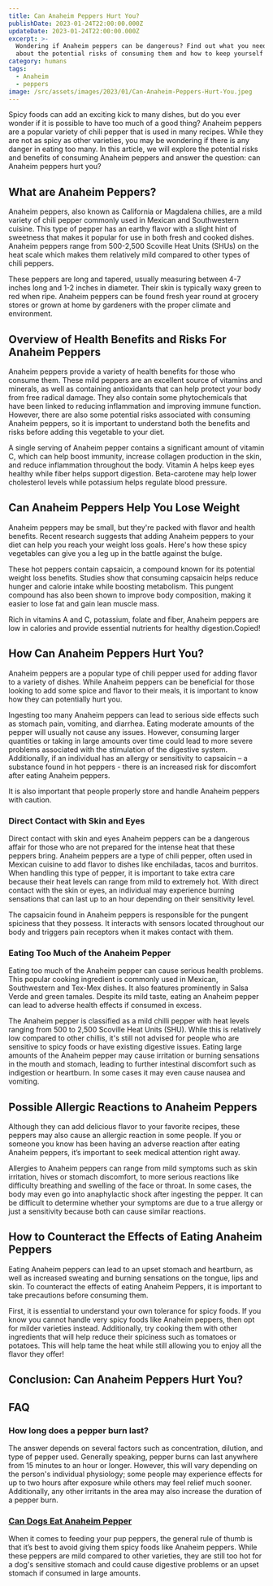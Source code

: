 ```yaml
---
title: Can Anaheim Peppers Hurt You?
publishDate: 2023-01-24T22:00:00.000Z
updateDate: 2023-01-24T22:00:00.000Z
excerpt: >-
  Wondering if Anaheim peppers can be dangerous? Find out what you need to know
  about the potential risks of consuming them and how to keep yourself safe.
category: humans
tags:
  - Anaheim
  - peppers
image: /src/assets/images/2023/01/Can-Anaheim-Peppers-Hurt-You.jpeg
---
```


Spicy foods can add an exciting kick to many dishes, but do you ever wonder if it is possible to have too much of a good thing? Anaheim peppers are a popular variety of chili pepper that is used in many recipes. While they are not as spicy as other varieties, you may be wondering if there is any danger in eating too many. In this article, we will explore the potential risks and benefits of consuming Anaheim peppers and answer the question: can Anaheim peppers hurt you?

## What are Anaheim Peppers?

Anaheim peppers, also known as California or Magdalena chilies, are a mild variety of chili pepper commonly used in Mexican and Southwestern cuisine. This type of pepper has an earthy flavor with a slight hint of sweetness that makes it popular for use in both fresh and cooked dishes. Anaheim peppers range from 500-2,500 Scoville Heat Units (SHUs) on the heat scale which makes them relatively mild compared to other types of chili peppers.

These peppers are long and tapered, usually measuring between 4-7 inches long and 1-2 inches in diameter. Their skin is typically waxy green to red when ripe. Anaheim peppers can be found fresh year round at grocery stores or grown at home by gardeners with the proper climate and environment.

## Overview of Health Benefits and Risks For Anaheim Peppers

Anaheim peppers provide a variety of health benefits for those who consume them. These mild peppers are an excellent source of vitamins and minerals, as well as containing antioxidants that can help protect your body from free radical damage. They also contain some phytochemicals that have been linked to reducing inflammation and improving immune function. However, there are also some potential risks associated with consuming Anaheim peppers, so it is important to understand both the benefits and risks before adding this vegetable to your diet.

A single serving of Anaheim pepper contains a significant amount of vitamin C, which can help boost immunity, increase collagen production in the skin, and reduce inflammation throughout the body. Vitamin A helps keep eyes healthy while fiber helps support digestion. Beta-carotene may help lower cholesterol levels while potassium helps regulate blood pressure.

## Can Anaheim Peppers Help You Lose Weight 

Anaheim peppers may be small, but they're packed with flavor and health benefits. Recent research suggests that adding Anaheim peppers to your diet can help you reach your weight loss goals. Here's how these spicy vegetables can give you a leg up in the battle against the bulge.

These hot peppers contain capsaicin, a compound known for its potential weight loss benefits. Studies show that consuming capsaicin helps reduce hunger and calorie intake while boosting metabolism. This pungent compound has also been shown to improve body composition, making it easier to lose fat and gain lean muscle mass.

Rich in vitamins A and C, potassium, folate and fiber, Anaheim peppers are low in calories and provide essential nutrients for healthy digestion.Copied!

## How Can Anaheim Peppers Hurt You?

Anaheim peppers are a popular type of chili pepper used for adding flavor to a variety of dishes. While Anaheim peppers can be beneficial for those looking to add some spice and flavor to their meals, it is important to know how they can potentially hurt you.

Ingesting too many Anaheim peppers can lead to serious side effects such as stomach pain, vomiting, and diarrhea. Eating moderate amounts of the pepper will usually not cause any issues. However, consuming larger quantities or taking in large amounts over time could lead to more severe problems associated with the stimulation of the digestive system. Additionally, if an individual has an allergy or sensitivity to capsaicin – a substance found in hot peppers - there is an increased risk for discomfort after eating Anaheim peppers.

It is also important that people properly store and handle Anaheim peppers with caution.

### Direct Contact with Skin and Eyes

Direct contact with skin and eyes Anaheim peppers can be a dangerous affair for those who are not prepared for the intense heat that these peppers bring. Anaheim peppers are a type of chili pepper, often used in Mexican cuisine to add flavor to dishes like enchiladas, tacos and burritos. When handling this type of pepper, it is important to take extra care because their heat levels can range from mild to extremely hot. With direct contact with the skin or eyes, an individual may experience burning sensations that can last up to an hour depending on their sensitivity level.

The capsaicin found in Anaheim peppers is responsible for the pungent spiciness that they possess. It interacts with sensors located throughout our body and triggers pain receptors when it makes contact with them.

### Eating Too Much of the Anaheim Pepper

Eating too much of the Anaheim pepper can cause serious health problems. This popular cooking ingredient is commonly used in Mexican, Southwestern and Tex-Mex dishes. It also features prominently in Salsa Verde and green tamales. Despite its mild taste, eating an Anaheim pepper can lead to adverse health effects if consumed in excess.

The Anaheim pepper is classified as a mild chilli pepper with heat levels ranging from 500 to 2,500 Scoville Heat Units (SHU). While this is relatively low compared to other chillis, it's still not advised for people who are sensitive to spicy foods or have existing digestive issues. Eating large amounts of the Anaheim pepper may cause irritation or burning sensations in the mouth and stomach, leading to further intestinal discomfort such as indigestion or heartburn. In some cases it may even cause nausea and vomiting.

## Possible Allergic Reactions to Anaheim Peppers

Although they can add delicious flavor to your favorite recipes, these peppers may also cause an allergic reaction in some people. If you or someone you know has been having an adverse reaction after eating Anaheim peppers, it’s important to seek medical attention right away. 

Allergies to Anaheim peppers can range from mild symptoms such as skin irritation, hives or stomach discomfort, to more serious reactions like difficulty breathing and swelling of the face or throat. In some cases, the body may even go into anaphylactic shock after ingesting the pepper. It can be difficult to determine whether your symptoms are due to a true allergy or just a sensitivity because both can cause similar reactions.

## How to Counteract the Effects of Eating Anaheim Peppers

Eating Anaheim peppers can lead to an upset stomach and heartburn, as well as increased sweating and burning sensations on the tongue, lips and skin. To counteract the effects of eating Anaheim Peppers, it is important to take precautions before consuming them.

First, it is essential to understand your own tolerance for spicy foods. If you know you cannot handle very spicy foods like Anaheim peppers, then opt for milder varieties instead. Additionally, try cooking them with other ingredients that will help reduce their spiciness such as tomatoes or potatoes. This will help tame the heat while still allowing you to enjoy all the flavor they offer!

## Conclusion: Can Anaheim Peppers Hurt You?

## FAQ

### How long does a pepper burn last?

The answer depends on several factors such as concentration, dilution, and type of pepper used. Generally speaking, pepper burns can last anywhere from 15 minutes to an hour or longer. However, this will vary depending on the person's individual physiology; some people may experience effects for up to two hours after exposure while others may feel relief much sooner. Additionally, any other irritants in the area may also increase the duration of a pepper burn.

### [Can Dogs Eat Anaheim Pepper](https://veggiesville.com/potential-benefits-and-risks-of-dogs-eating-anaheim-peppers/)

When it comes to feeding your pup peppers, the general rule of thumb is that it’s best to avoid giving them spicy foods like Anaheim peppers. While these peppers are mild compared to other varieties, they are still too hot for a dog's sensitive stomach and could cause digestive problems or an upset stomach if consumed in large amounts.
